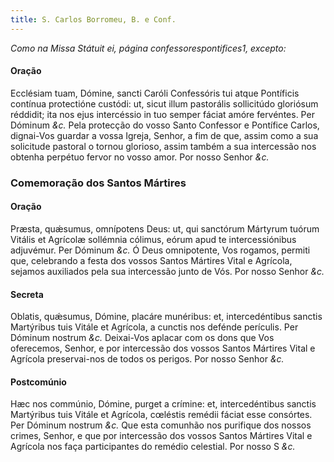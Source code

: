 ```yaml
---
title: S. Carlos Borromeu, B. e Conf.
---
```


<em>Como na Missa Státuit ei, página confessorespontifices1, excepto:</em>

#### Oração

<div class="grid grid-cols-2 gap-5">
  <span class="text-justify">
    Ecclésiam tuam, Dómine, sancti Caróli Confessóris tui atque Pontíficis
    contínua protectióne custódi: ut, sicut illum pastorális sollicitúdo
    gloriósum réddidit; ita nos ejus intercéssio in tuo semper fáciat amóre
    fervéntes. Per Dóminum <em>&c.</em>
  </span>
  <span class="text-justify">
    Pela protecção do vosso Santo Confessor e Pontífice Carlos, dignai-Vos
    guardar a vossa Igreja, Senhor, a fim de que, assim como a sua solicitude
    pastoral o tornou glorioso, assim também a sua intercessão nos obtenha
    perpétuo fervor no vosso amor. Por nosso Senhor <em>&c.</em>
  </span>
</div>

<h3 class="text-center">Comemoração dos Santos Mártires</h3>

#### Oração

<div class="grid grid-cols-2 gap-5">
  <span class="text-justify">
    Præsta, quǽsumus, omnípotens Deus: ut, qui sanctórum Mártyrum tuórum Vitális
    et Agrícolæ sollémnia cólimus, eórum apud te intercessiónibus adjuvémur. Per
    Dóminum <em>&c.</em>
  </span>
  <span class="text-justify">
    Ó Deus omnipotente, Vos rogamos, permiti que, celebrando a festa dos vossos
    Santos Mártires Vital e Agrícola, sejamos auxiliados pela sua intercessão
    junto de Vós. Por nosso Senhor <em>&c.</em>
  </span>
</div>

#### Secreta

<div class="grid grid-cols-2 gap-5">
  <span class="text-justify">
    Oblatis, quǽsumus, Dómine, placáre munéribus: et, intercedéntibus sanctis
    Martýribus tuis Vitále et Agrícola, a cunctis nos defénde perículis. Per
    Dóminum nostrum <em>&c.</em>
  </span>
  <span class="text-justify">
    Deixai-Vos aplacar com os dons que Vos oferecemos, Senhor, e por intercessão
    dos vossos Santos Mártires Vital e Agrícola preservai-nos de todos os
    perigos. Por nosso Senhor <em>&c.</em>
  </span>
</div>

#### Postcomúnio

<div class="grid grid-cols-2 gap-5">
  <span class="text-justify">
    Hæc nos commúnio, Dómine, purget a crímine: et, intercedéntibus sanctis
    Martýribus tuis Vitále et Agrícola, cœléstis remédii fáciat esse consórtes.
    Per Dóminum nostrum <em>&c.</em>
  </span>
  <span class="text-justify">
    Que esta comunhão nos purifique dos nossos crimes, Senhor, e que por
    intercessão dos vossos Santos Mártires Vital e Agrícola nos faça
    participantes do remédio celestial. Por nosso S <em>&c.</em>
  </span>
</div>
